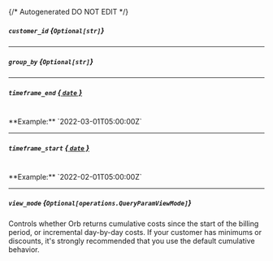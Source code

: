 {/* Autogenerated DO NOT EDIT  */}

##### `customer_id` *{`Optional[str]`}*

---
##### `group_by` *{`Optional[str]`}*

---
##### `timeframe_end` [*{ `date` }*](https://docs.python.org/3/library/datetime.html#date-objects)
<br/>
**Example:** `2022-03-01T05:00:00Z`

---
##### `timeframe_start` [*{ `date` }*](https://docs.python.org/3/library/datetime.html#date-objects)
<br/>
**Example:** `2022-02-01T05:00:00Z`

---
##### `view_mode` *{`Optional[operations.QueryParamViewMode]`}*
Controls whether Orb returns cumulative costs since the start of the billing period, or incremental day\-by\-day costs. If your customer has minimums or discounts, it's strongly recommended that you use the default cumulative behavior.
<Collapsible openLabel={Labels.showProperties} closeLabel={Labels.hideProperties}>
    <QueryParamViewMode/>
</Collapsible>


